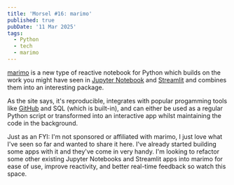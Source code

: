```yaml
---
title: 'Morsel #16: marimo'
published: true
pubDate: '11 Mar 2025'
tags:
  - Python
  - tech
  - marimo
---
```



<div class="yt-embed">
	<YouTube title="An overview of marimo" videoId="3N6lInzq5MI" />
</div>

[marimo](https://marimo.io/) is a new type of reactive notebook for Python which builds on the work you might have seen in [Jupyter Notebook](https://jupyter.org/) and [Streamlit](https://streamlit.io/) and combines them into an interesting package.

As the site says, it's reproducible, integrates with popular progamming tools like [GitHub](https://github.com/) and SQL (which is built-in), and can either be used as a regular Python script or transformed into an interactive app whilst maintaining the code in the background.

Just as an FYI: I'm not sponsored or affiliated with marimo, I just love what I've seen so far and wanted to share it here. I've already started building some apps with it and they've come in very handy. I'm looking to refactor some other existing Jupyter Notebooks and Streamlit apps into marimo for ease of use, improve reactivity, and better real-time feedback so watch this space.